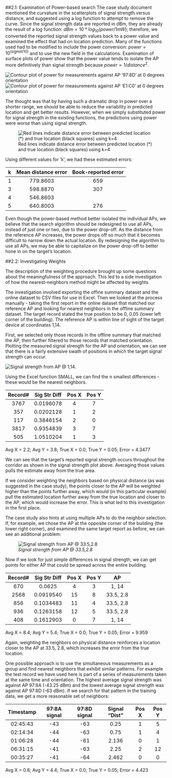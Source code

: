 
##2.1: Examination of Power-based search
The case study document mentioned the curvature in the scatterplots of signal strength versus distance, and suggested using a log function to attempt to remove the curve. Since the signal strength data are reported in dBm, they are already the result of a log function: $dBm = 10*log_{10}(power/1 mW)$; therefore, we converted the reported signal strength values back to a power value and examined the effect that had on location prediction.
Many of the functions used had to be modified to include the power conversion: $power = 10^{(signal/10)}$ and to use the new field in the calculations.
Examination of surface plots of power show that the power value tends to isolate the AP more definitively than signal strength because $power \propto 1/distance^2$.

![Contour plot of power for measurements against AP '97:8D' at 0 degrees orientation](contour1.png)
![Contour plot of power for measurements against AP 'E1:C0' at 0 degrees orientation](contour2.png)

The thought was that by having such a dramatic drop in power over a shorter range, we should be able to reduce the variability in predicted location and get better results.  However, when we simply substituted power for signal strength in the existing functions, the predictions using power were worse than using signal strength.

![Red lines indicate distance error between predicted location (*) and true location (black squares) using k=4](errors.png)

Using different values for 'k', we had these estimated errors:

| k |Mean distance error|Book-reported error|
|:-:|:-----------------:|:-----------------:|
| 1 |779.8603|659|
| 3 |598.8870|307|
| 4 |546.8603||
| 5 |640.8003|276|

Even though the power-based method better isolated the individual APs, we believe that the search algorithm should be redesigned to use all APs, instead of just one or two, due to the power drop-off.  As the distance from the reference AP increases, the power drops off so much that it becomes difficult to narrow down the actual location.  By redesigning the algorithm to use all APs, we may be able to capitalize on the power drop-off to better hone in on the target's location.


##2.2: Investigating Weights

The description of the weighting procedure brought up some questions about the meaningfulness of the approach.  This led to a side investigation of how the nearest-neighbors method might be affected by weights.

The investigation involved exporting the offine summary dataset and the online dataset to CSV files for use in Excel.  Then we looked at the process manually - taking the first report in the online dataset that matched our reference AP and looking for nearest neighbors in the offline summary dataset.  The target record stated the true position to be 0, 0.05 (lower left corner of the building).  The reference AP is within line of sight of the target device at coordinates 1,14.

First, we selected only those records in the offline summary that matched the AP, then further filtered to those records that matched orientation.  Plotting the measured signal strength for the AP and orientation, we can see that there is a fairly extensive swath of positions in which the target signal strength can occur.

![*Signal strength from AP @ 1,14*](SignalStrength1.png).

Using the Excel function SMALL, we can find the n smallest differences - these would be the nearest neighbors.

|Record#|Sig Str Diff|Pos X|Pos Y|
|:-----:|:----------:|:---:|:---:|
| 3767  | 0.0196078  | 4   | 7   |
|  357  | 0.0202128  | 1   | 2   |
|  117  | 0.3846154  | 2   | 0   |
| 3817  | 0.9354839  | 3   | 7   |
|  505  | 1.0510204  | 1   | 3   |

Avg X = 2.2; Avg Y = 3.8; True X = 0.0; True Y = 0.05; Error = 4.3477

We can see that the target's reported signal strength occurs throughout the corridor as shown in the signal strength plot above.  Averaging those values pulls the estimate away from the true area.

If we consider weighting the neighbors based on physical distance (as was suggested in the case study), the points closer to the AP will be weighted higher than the points further away, which would (in this particular example) pull the estimated location further away from the true location and closer to the AP, which would increase the error.  This is what led to this investigation in the first place.

The case study also hints at using multiple APs to do the neighbor selection.  If, for example, we chose the AP at the opposite corner of the building (the lower right corner), and examined the same target report as before, we can see an additional problem: 

![*Signal strength from AP @ 33.5,2.8*](SignalStrength2.png)

Now if we look for just simple differences in signal strength, we can get points for either AP that could be spread across the entire building.

|Record#|Sig Str Diff|Pos X|Pos Y|AP|
|:-----:|:----------:|:---:|:---:|:-:|
|  670  | 0.0625     | 4   | 3   |1, 14|
|  2568 | 0.0919540  | 15  | 8   |33.5, 2.8|
|  856  | 0.1034483  | 11  | 4   |33.5, 2.8|
|  936  | 0.1263158  | 12  | 5   |33.5, 2.8|
|  408  | 0.1612903  | 0   | 7   |1, 14|

Avg X = 8.4; Avg Y = 5.4; True X = 0.0; True Y = 0.05; Error = 9.959

Again, weighting the neighbors on physical distance reinforces a location closer to the AP at 33.5, 2.8, which increases the error from the true location.

One possible approach is to use the simultaneous measurements as a group and find nearest neighbors that exhibit similar patterns.  For example the test record we have used here is part of a series of measurements taken at the same time and orientation.  The highest average signal strength was against AP 97:8A (-43.25 dBm) and the lowest average signal strength was against AP 97:8D (-63 dBm). If we search for that pattern in the training data, we get a more reasonable set of neighbors:

|Timestamp|97:8A signal|97:8D signal|Signal "Dist"|Pos X|Pos Y|
|:-------:|:----------:|:----------:|:-----------:|:---:|:---:|
|02:45:43 | -43 | -63 | 0.25  |1 | 5 |
|02:14:34 | -44 | -63 | 0.75  |1 | 4 |
|01:06:28 | -44 | -61 | 2.136 |0 | 1 |
|06:31:15 | -41 | -63 | 2.25  |2 | 12|
|00:35:27 | -41 | -64 | 2.462 |0 | 0 |

Avg X = 0.8; Avg Y = 4.4; True X = 0.0; True Y = 0.05; Error = 4.423


